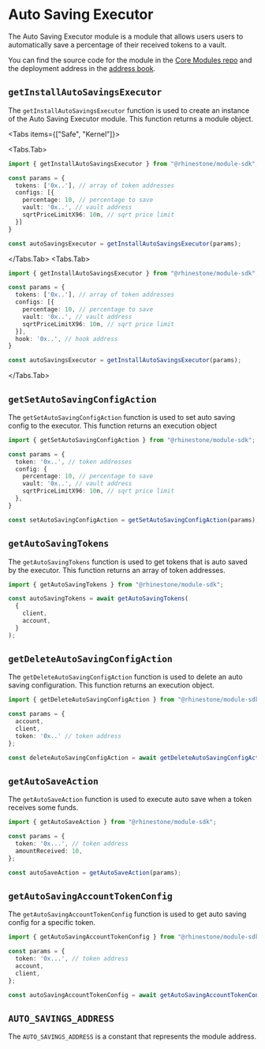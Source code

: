 
# Auto Saving Executor

The Auto Saving Executor module is a module that allows users users to automatically save a percentage of their received tokens to a vault.

You can find the source code for the module in the [Core Modules repo](https://github.com/rhinestonewtf/core-modules/tree/main/src/AutoSavings) and the deployment address in the [address book](../../overview/address-book.mdx).

## `getInstallAutoSavingsExecutor`

The `getInstallAutoSavingsExecutor` function is used to create an instance of the Auto Saving Executor module. This function returns a module object.

<Tabs items={["Safe", "Kernel"]}>

<Tabs.Tab>

```typescript
import { getInstallAutoSavingsExecutor } from "@rhinestone/module-sdk";

const params = {
  tokens: ['0x..'], // array of token addresses
  configs: [{
    percentage: 10, // percentage to save
    vault: '0x..', // vault address
    sqrtPriceLimitX96: 10n, // sqrt price limit
  }]
}

const autoSavingsExecutor = getInstallAutoSavingsExecutor(params);
```

</Tabs.Tab>
<Tabs.Tab>
```typescript
import { getInstallAutoSavingsExecutor } from "@rhinestone/module-sdk";

const params = {
  tokens: ['0x..'], // array of token addresses
  configs: [{
    percentage: 10, // percentage to save
    vault: '0x..', // vault address
    sqrtPriceLimitX96: 10n, // sqrt price limit
  }],
  hook: '0x..', // hook address
}

const autoSavingsExecutor = getInstallAutoSavingsExecutor(params);
```
</Tabs.Tab>
</Tabs>


## `getSetAutoSavingConfigAction`

The `getSetAutoSavingConfigAction` function is used to set auto saving config to the executor. This function returns an execution object

```typescript
import { getSetAutoSavingConfigAction } from "@rhinestone/module-sdk";

const params = {
  token: '0x..', // token addresses
  config: {
    percentage: 10, // percentage to save
    vault: '0x..', // vault address
    sqrtPriceLimitX96: 10n, // sqrt price limit
  },
}

const setAutoSavingConfigAction = getSetAutoSavingConfigAction(params);
```

## `getAutoSavingTokens`

The `getAutoSavingTokens` function is used to get tokens that is auto saved by the executor. This function returns an array of token addresses.

```typescript
import { getAutoSavingTokens } from "@rhinestone/module-sdk";

const autoSavingTokens = await getAutoSavingTokens(
  {
    client,
    account,
  }
);
```

## `getDeleteAutoSavingConfigAction`

The `getDeleteAutoSavingConfigAction` function is used to delete an auto saving configuration. This function returns an execution object.

```typescript
import { getDeleteAutoSavingConfigAction } from "@rhinestone/module-sdk";

const params = {
  account,
  client,
  token: '0x..' // token address
};

const deleteAutoSavingConfigAction = await getDeleteAutoSavingConfigAction(params);
```

## `getAutoSaveAction`

The `getAutoSaveAction` function is used to execute auto save when a token receives some funds.

```typescript
import { getAutoSaveAction } from "@rhinestone/module-sdk";

const params = {
  token: '0x...', // token address
  amountReceived: 10,
};

const autoSaveAction = getAutoSaveAction(params);
```

## `getAutoSavingAccountTokenConfig`

The `getAutoSavingAccountTokenConfig` function is used to get auto saving config for a specific token.

```typescript
import { getAutoSavingAccountTokenConfig } from "@rhinestone/module-sdk";

const params = {
  token: '0x...', // token address
  account,
  client,
};

const autoSavingAccountTokenConfig = await getAutoSavingAccountTokenConfig(params);
```

## `AUTO_SAVINGS_ADDRESS`

The `AUTO_SAVINGS_ADDRESS` is a constant that represents the module address.
